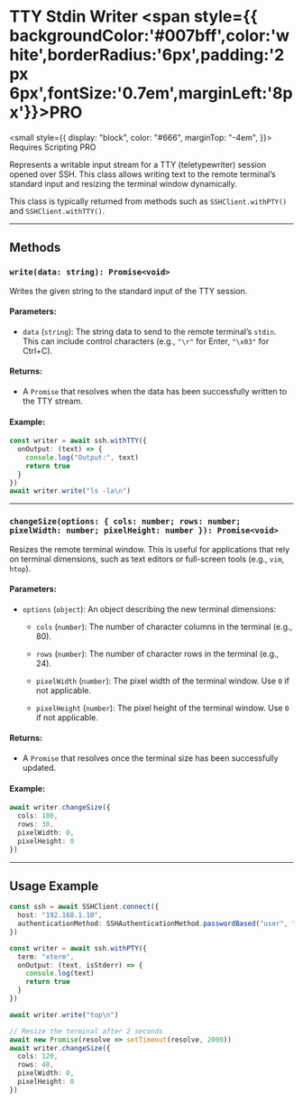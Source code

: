 # TTY Stdin Writer <span style={{ backgroundColor:'#007bff',color:'white',borderRadius:'6px',padding:'2px 6px',fontSize:'0.7em',marginLeft:'8px'}}>PRO</span>

<small
  style={{
    display: "block",
    color: "#666",
    marginTop: "-4em",
  }}>
  Requires Scripting PRO
</small>

Represents a writable input stream for a TTY (teletypewriter) session opened over SSH. This class allows writing text to the remote terminal’s standard input and resizing the terminal window dynamically.

This class is typically returned from methods such as `SSHClient.withPTY()` and `SSHClient.withTTY()`.

---

## Methods

### `write(data: string): Promise<void>`

Writes the given string to the standard input of the TTY session.

#### Parameters:

* `data` (`string`):
  The string data to send to the remote terminal’s `stdin`. This can include control characters (e.g., `"\r"` for Enter, `"\x03"` for Ctrl+C).

#### Returns:

* A `Promise` that resolves when the data has been successfully written to the TTY stream.

#### Example:

```ts
const writer = await ssh.withTTY({
  onOutput: (text) => {
    console.log("Output:", text)
    return true
  }
})
await writer.write("ls -la\n")
```

---

### `changeSize(options: { cols: number; rows: number; pixelWidth: number; pixelHeight: number }): Promise<void>`

Resizes the remote terminal window. This is useful for applications that rely on terminal dimensions, such as text editors or full-screen tools (e.g., `vim`, `htop`).

#### Parameters:

* `options` (`object`):
  An object describing the new terminal dimensions:

  * `cols` (`number`):
    The number of character columns in the terminal (e.g., 80).

  * `rows` (`number`):
    The number of character rows in the terminal (e.g., 24).

  * `pixelWidth` (`number`):
    The pixel width of the terminal window. Use `0` if not applicable.

  * `pixelHeight` (`number`):
    The pixel height of the terminal window. Use `0` if not applicable.

#### Returns:

* A `Promise` that resolves once the terminal size has been successfully updated.

#### Example:

```ts
await writer.changeSize({
  cols: 100,
  rows: 30,
  pixelWidth: 0,
  pixelHeight: 0
})
```

---

## Usage Example

```ts
const ssh = await SSHClient.connect({
  host: "192.168.1.10",
  authenticationMethod: SSHAuthenticationMethod.passwordBased("user", "password")
})

const writer = await ssh.withPTY({
  term: "xterm",
  onOutput: (text, isStderr) => {
    console.log(text)
    return true
  }
})

await writer.write("top\n")

// Resize the terminal after 2 seconds
await new Promise(resolve => setTimeout(resolve, 2000))
await writer.changeSize({
  cols: 120,
  rows: 40,
  pixelWidth: 0,
  pixelHeight: 0
})
```
